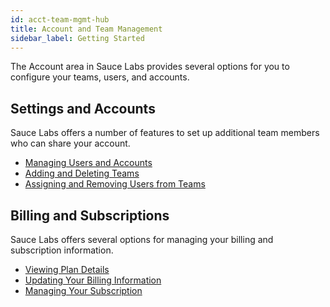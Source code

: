 ```yaml
---
id: acct-team-mgmt-hub
title: Account and Team Management
sidebar_label: Getting Started
---
```


The Account area in Sauce Labs provides several options for you to configure your teams, users, and accounts.

<div className='box-wrapper' markdown='1'>
    <div className='box box1 card'>
        <div className='container'>
            <h2>Settings and Accounts</h2>
            <p>
                Sauce Labs offers a number of features to set up additional team
                members who can share your account.
            </p>
            <ul>
                <li>
                    <a href='/basics/acct-team-mgmt/managing-user-info'>
                        Managing Users and Accounts
                    </a>
                </li>
                <li>
                    <a href='/basics/acct-team-mgmt/adding-deleting-teams'>
                        Adding and Deleting Teams
                    </a>
                </li>
                <li>
                    <a href='/basics/acct-team-mgmt/assigning-removing-users-teams'>
                        Assigning and Removing Users from Teams
                    </a>
                </li>
            </ul>
        </div>
    </div>
    <div className='box box2 card'>
        <div className='container'>
            <h2>Billing and Subscriptions</h2>
            <p>
                Sauce Labs offers several options for managing your billing and
                subscription information.
            </p>
            <ul>
                <li>
                    <a href='/basics/acct-team-mgmt/plan-details'>
                        Viewing Plan Details
                    </a>
                </li>
                <li>
                    <a href='/basics/acct-team-mgmt/updating-billing'>
                        Updating Your Billing Information
                    </a>
                </li>
                <li>
                    <a href='/basics/acct-team-mgmt/managing-subscription'>
                        Managing Your Subscription
                    </a>
                </li>
            </ul>
        </div>
    </div>
</div>
